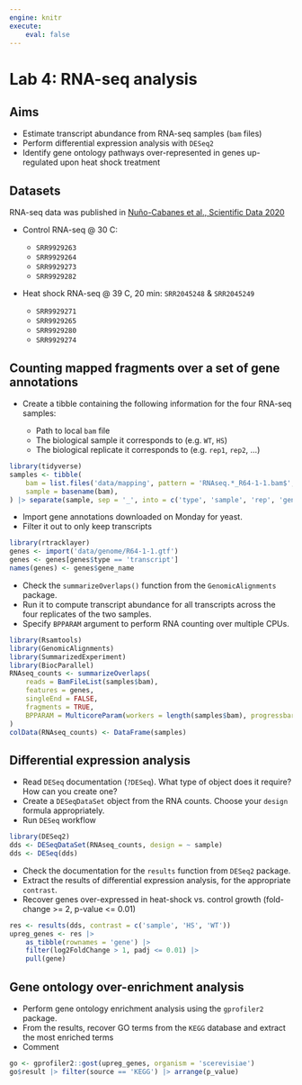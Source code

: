 ```yaml
---
engine: knitr
execute:
    eval: false
---
```


# Lab 4: RNA-seq analysis

::: {.callout-note icon='true'}
## Aims

- Estimate transcript abundance from RNA-seq samples (`bam` files)
- Perform differential expression analysis with `DESeq2`
- Identify gene ontology pathways over-represented in genes up-regulated upon heat shock treatment
:::

::: {.callout-tip icon='true'}
## Datasets

RNA-seq data was published in [Nuño-Cabanes et al., Scientific Data 2020](https://www.nature.com/articles/s41597-020-0412-z)

- Control RNA-seq @ 30 C: 

    - `SRR9929263`
    - `SRR9929264`
    - `SRR9929273`
    - `SRR9929282`

- Heat shock RNA-seq @ 39 C, 20 min: `SRR2045248` & `SRR2045249`

    - `SRR9929271`
    - `SRR9929265`
    - `SRR9929280`
    - `SRR9929274`
:::

## Counting mapped fragments over a set of gene annotations 

- Create a tibble containing the following information for the four RNA-seq samples: 

    - Path to local `bam` file
    - The biological sample it corresponds to (e.g. `WT`, `HS`)
    - The biological replicate it corresponds to (e.g. `rep1`, `rep2`, ...)

::: {.callout-answer .icon .callout-note collapse=true}
```r
library(tidyverse)
samples <- tibble(
    bam = list.files('data/mapping', pattern = 'RNAseq.*_R64-1-1.bam$', full.names = TRUE), 
    sample = basename(bam), 
) |> separate(sample, sep = '_', into = c('type', 'sample', 'rep', 'genome'))
```
:::

- Import gene annotations downloaded on Monday for yeast. 
- Filter it out to only keep transcripts

::: {.callout-answer .icon .callout-note collapse=true}
```r
library(rtracklayer)
genes <- import('data/genome/R64-1-1.gtf')
genes <- genes[genes$type == 'transcript']
names(genes) <- genes$gene_name
```
:::

- Check the `summarizeOverlaps()` function from the `GenomicAlignments` package. 
- Run it to compute transcript abundance for all transcripts across the four replicates of the two samples. 
- Specify `BPPARAM` argument to perform RNA counting over multiple CPUs. 

::: {.callout-answer .icon .callout-note collapse=true}
```r
library(Rsamtools)
library(GenomicAlignments)
library(SummarizedExperiment)
library(BiocParallel)
RNAseq_counts <- summarizeOverlaps(
    reads = BamFileList(samples$bam), 
    features = genes, 
    singleEnd = FALSE, 
    fragments = TRUE,
    BPPARAM = MulticoreParam(workers = length(samples$bam), progressbar = TRUE)
)
colData(RNAseq_counts) <- DataFrame(samples)
```
:::

## Differential expression analysis

- Read `DESeq` documentation (`?DESeq`). What type of object does it require? How can you create one? 
- Create a `DESeqDataSet` object from the RNA counts. Choose your `design` formula appropriately.
- Run `DESeq` workflow 

::: {.callout-answer .icon .callout-note collapse=true}
```r
library(DESeq2)
dds <- DESeqDataSet(RNAseq_counts, design = ~ sample)
dds <- DESeq(dds)
```
:::

- Check the documentation for the `results` function from `DESeq2` package.
- Extract the results of differential expression analysis, for the appropriate `contrast`. 
- Recover genes over-expressed in heat-shock vs. control growth (fold-change >= 2, p-value <= 0.01)

::: {.callout-answer .icon .callout-note collapse=true}
```r
res <- results(dds, contrast = c('sample', 'HS', 'WT'))
upreg_genes <- res |> 
    as_tibble(rownames = 'gene') |> 
    filter(log2FoldChange > 1, padj <= 0.01) |> 
    pull(gene)
```
:::

## Gene ontology over-enrichment analysis

- Perform gene ontology enrichment analysis using the `gprofiler2` package. 
- From the results, recover GO terms from the `KEGG` database and extract the most enriched terms
- Comment

::: {.callout-answer .icon .callout-note collapse=true}
```r
go <- gprofiler2::gost(upreg_genes, organism = 'scerevisiae')
go$result |> filter(source == 'KEGG') |> arrange(p_value)
```
:::
